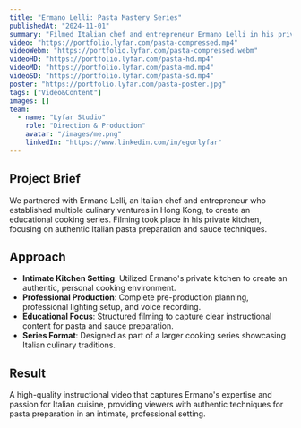 ```yaml
---
title: "Ermano Lelli: Pasta Mastery Series"
publishedAt: "2024-11-01"
summary: "Filmed Italian chef and entrepreneur Ermano Lelli in his private Hong Kong kitchen, creating an instructional series on pasta and sauce preparation."
video: "https://portfolio.lyfar.com/pasta-compressed.mp4"
videoWebm: "https://portfolio.lyfar.com/pasta-compressed.webm"
videoHD: "https://portfolio.lyfar.com/pasta-hd.mp4"
videoMD: "https://portfolio.lyfar.com/pasta-md.mp4"
videoSD: "https://portfolio.lyfar.com/pasta-sd.mp4"
poster: "https://portfolio.lyfar.com/pasta-poster.jpg"
tags: ["Video&Content"]
images: []
team:
  - name: "Lyfar Studio"
    role: "Direction & Production"
    avatar: "/images/me.png"
    linkedIn: "https://www.linkedin.com/in/egorlyfar"
---
```


## Project Brief

We partnered with Ermano Lelli, an Italian chef and entrepreneur who established multiple culinary ventures in Hong Kong, to create an educational cooking series. Filming took place in his private kitchen, focusing on authentic Italian pasta preparation and sauce techniques.

## Approach

- **Intimate Kitchen Setting**: Utilized Ermano's private kitchen to create an authentic, personal cooking environment.
- **Professional Production**: Complete pre-production planning, professional lighting setup, and voice recording.
- **Educational Focus**: Structured filming to capture clear instructional content for pasta and sauce preparation.
- **Series Format**: Designed as part of a larger cooking series showcasing Italian culinary traditions.

## Result

A high-quality instructional video that captures Ermano's expertise and passion for Italian cuisine, providing viewers with authentic techniques for pasta preparation in an intimate, professional setting. 